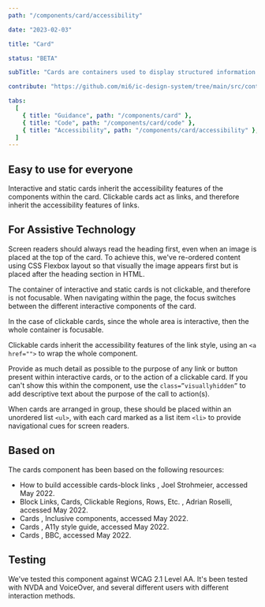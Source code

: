 ```yaml
---
path: "/components/card/accessibility"

date: "2023-02-03"

title: "Card"

status: "BETA"

subTitle: "Cards are containers used to display structured information or interactive content."

contribute: "https://github.com/mi6/ic-design-system/tree/main/src/content/structured/components/card"

tabs:
  [
    { title: "Guidance", path: "/components/card" },
    { title: "Code", path: "/components/card/code" },
    { title: "Accessibility", path: "/components/card/accessibility" },
  ]
---
```


## Easy to use for everyone

Interactive and static cards inherit the accessibility features of the components within the card. Clickable cards act as links, and therefore inherit the accessibility features of links.

## For Assistive Technology

Screen readers should always read the heading first, even when an image is placed at the top of the card. To achieve this, we've re-ordered content using CSS Flexbox layout so that visually the image appears first but is placed after the heading section in HTML.

The container of interactive and static cards is not clickable, and therefore is not focusable. When navigating within the page, the focus switches between the different interactive components of the card.

In the case of clickable cards, since the whole area is interactive, then the whole container is focusable.

Clickable cards inherit the accessibility features of the link style, using an `<a href="">` to wrap the whole component.

Provide as much detail as possible to the purpose of any link or button present within interactive cards, or to the action of a clickable card. If you can't show this within the component, use the `class=”visuallyhidden”` to add descriptive text about the purpose of the call to action(s).

When cards are arranged in group, these should be placed within an unordered list `<ul>`, with each card marked as a list item `<li>` to provide navigational cues for screen readers.

## Based on

The cards component has been based on the following resources:

<ul>
  <li>
    <ic-link
      target="_blank"
      href="https://www.nomensa.com/blog/how-build-accessible-cards-block-links"
      rel="noreferer noopener nofollow"
    >
      How to build accessible cards-block links
    </ic-link>
    , Joel Strohmeier, accessed May 2022.
  </li>
  <li>
    <ic-link
      target="_blank"
      href="https://adrianroselli.com/2020/02/block-links-cards-clickable-regions-etc.html"
      rel="noreferer noopener nofollow"
    >
      Block Links, Cards, Clickable Regions, Rows, Etc.
    </ic-link>
    , Adrian Roselli, accessed May 2022.
  </li>
  <li>
    <ic-link
      target="_blank"
      href="https://inclusive-components.design/card"
      rel="noreferer noopener nofollow"
    >
      Cards
    </ic-link>
    , Inclusive components, accessed May 2022.
  </li>
  <li>
    <ic-link
      target="_blank"
      href="https://a11y-style-guide.com/style-guide/section-cards.html"
      rel="noreferer noopener nofollow"
    >
      Cards
    </ic-link>
    , A11y style guide, accessed May 2022.
  </li>
  <li>
    <ic-link
      target="_blank"
      href="https://bbc.github.io/gel/components/card/"
      rel="noreferer noopener nofollow"
    >
      Cards
    </ic-link>
    , BBC, accessed May 2022.
  </li>
</ul>

## Testing

We've tested this component against WCAG 2.1 Level AA. It's been tested with NVDA and VoiceOver, and several different users with different interaction methods.
